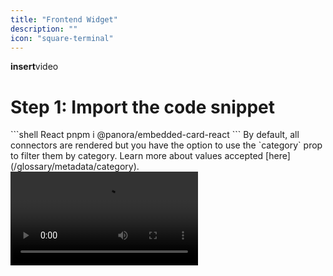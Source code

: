 ```yaml
---
title: "Frontend Widget"
description: ""
icon: "square-terminal"
---
```


**insert**video

# Step 1: Import the code snippet

<CodeGroup>
    ```shell React
    pnpm i @panora/embedded-card-react
    ```
</CodeGroup>

<Note>
  By default, all connectors are rendered but you have the option to use the
  `category` prop to filter them by category. Learn more about values accepted
  [here](/glossary/metadata/category).
</Note>

<Frame type="glass">
    <video
    controls
    className="block"
    src="/images/embed-video.mp4"
    alt="Hero Light"
    />
</Frame>

#### Import a single connector card

You must import both `@panora/shared` (which contains the types) and `@panora/embedded-card-react`. 

Don't forget to import the styles as well `import "@panora/embedded-card-react/dist/index.css";`

<CodeGroup>
    ```javascript React
    import "@panora/embedded-card-react/dist/index.css";
    import { PanoraProviderCard } from "@panora/embedded-card-react";
    import { ConnectorCategory } from '@panora/shared'

    const MyPage = () => {
        return (
            <PanoraProviderCard 
                name={"hubspot"} // name of the provider  
                category={ConnectorCategory.Crm} 
                projectId={"f9e9601e-d6da-471a-9777-94257e9b4f00"} 
                linkedUserId={"4c6ca51b-7b23-4e3a-9309-24d2d331a04d"} 
                optionalApiUrl={"http://localhost:3000"} // Optional (only if you are in selfhost mode and want to use localhost:3000), by default: api.panora.dev
            />
        )
    } 
    ```
</CodeGroup>
#### Import the whole connector catalog
<CodeGroup>
    ```javascript React
    import "@panora/embedded-card-react/dist/index.css";
    import { PanoraDynamicCatalogCard } from "@panora/embedded-card-react";
    import { ConnectorCategory } from '@panora/shared'

    const MyPage = () => {
        return (
            <PanoraDynamicCatalogCard
                category={ConnectorCategory.Crm} 
                projectId={"f9e9601e-d6da-471a-9777-94257e9b4f00"} 
                linkedUserId={"4c6ca51b-7b23-4e3a-9309-24d2d331a04d"} 
                optionalApiUrl="http://localhost:3000"
            />
        )
    }
    ```
</CodeGroup>

Congrats ! You should be able to see the displayed connectors !


# Step 2 (optional): Select your own connectors
 
 <Frame type="glass">
    <img src="/images/custom-connectors-widget.png" />
</Frame>

You have the ability to choose which connectors will be rendered (also applied to magic-link).

Go to _Manage Catalog Widget_ [section](https://dashboard.panora.dev/configuration), locate the connector you wish to add/remove and switch it on/off.
